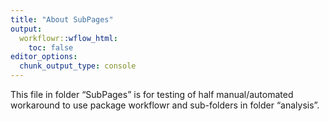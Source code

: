 ---
title: "About SubPages"
output:
  workflowr::wflow_html:
    toc: false
editor_options:
  chunk_output_type: console
---

This file in folder "SubPages" is for testing of half manual/automated workaround
to use package workflowr and sub-folders in folder "analysis".
